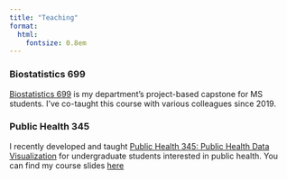 ```yaml
---
title: "Teaching"
format: 
  html:
    fontsize: 0.8em
---
```


### Biostatistics 699

[Biostatistics 699](https://sph.umich.edu/research-education/courses/course.php?courseID=BIOSTAT699) is my department's project-based capstone for MS students. I've co-taught this course with various colleagues since 2019.

### Public Health 345

I recently developed and taught [Public Health 345: Public Health Data Visualization](https://sph.umich.edu/research-education/courses/course.php?courseID=PUBHLTH345) for undergraduate students interested in public health. You can find my course slides [here](https://psboonstra.github.io/PH345_W2025/)
